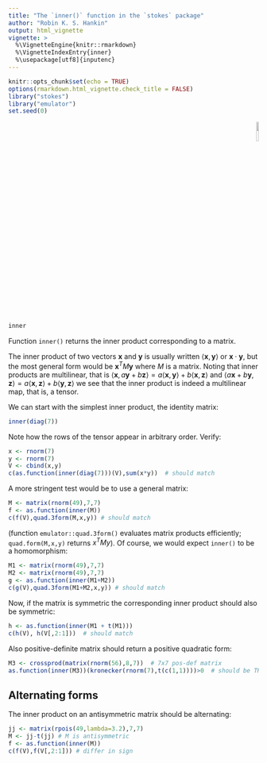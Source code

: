 ```yaml
---
title: "The `inner()` function in the `stokes` package"
author: "Robin K. S. Hankin"
output: html_vignette
vignette: >
  %\VignetteEngine{knitr::rmarkdown}
  %\VignetteIndexEntry{inner}
  %\usepackage[utf8]{inputenc}
---
```


```r
knitr::opts_chunk$set(echo = TRUE)
options(rmarkdown.html_vignette.check_title = FALSE)
library("stokes")
library("emulator")
set.seed(0)
```

<p style="text-align: right;">
![](`r system.file("help/figures/stokes.png", package = "stokes")`){width=10%}
</p>

```r
inner
```

Function `inner()` returns the inner product corresponding to a
matrix.

The inner product of two vectors $\mathbf{x}$ and $\mathbf{y}$ is
usually written $\left\langle\mathbf{x},\mathbf{y}\right\rangle$ or
$\mathbf{x}\cdot\mathbf{y}$, but the most general form would be
$\mathbf{x}^TM\mathbf{y}$ where $M$ is a matrix.  Noting that inner
products are multilinear, that is $\left\langle\mathbf{x},a\mathbf{y}+b\mathbf{z}\right\rangle=a\left\langle\mathbf{x},\mathbf{y}\right\rangle
+ b\left\langle\mathbf{x},\mathbf{z}\right\rangle$ and $\left\langle
a\mathbf{x} +
b\mathbf{y},\mathbf{z}\right\rangle=a\left\langle\mathbf{x},\mathbf{z}\right\rangle
+ b\left\langle\mathbf{y},\mathbf{z}\right\rangle$ we see that the
inner product is indeed a multilinear map, that is, a tensor.

We can start with the simplest inner product, the identity matrix:

```r
inner(diag(7))
```

Note how the rows of the tensor appear in arbitrary order.  Verify:

```r
x <- rnorm(7)
y <- rnorm(7)
V <- cbind(x,y)
c(as.function(inner(diag(7)))(V),sum(x*y))  # should match
```

A more stringent test would be to use a general matrix:

```r
M <- matrix(rnorm(49),7,7)
f <- as.function(inner(M))
c(f(V),quad.3form(M,x,y)) # should match
```

(function `emulator::quad.3form()` evaluates matrix products
efficiently; `quad.form(M,x,y)` returns $x^TMy$).  Of course, we would
expect `inner()` to be a homomorphism:


```r
M1 <- matrix(rnorm(49),7,7)
M2 <- matrix(rnorm(49),7,7)
g <- as.function(inner(M1+M2))
c(g(V),quad.3form(M1+M2,x,y)) # should match
```

Now, if the matrix is symmetric the corresponding inner product should also be symmetric:

```r
h <- as.function(inner(M1 + t(M1)))
c(h(V), h(V[,2:1]))  # should match
```

Also positive-definite matrix should return a positive quadratic form:

```r
M3 <- crossprod(matrix(rnorm(56),8,7))  # 7x7 pos-def matrix
as.function(inner(M3))(kronecker(rnorm(7),t(c(1,1))))>0  # should be TRUE
```

## Alternating forms

The inner product on an antisymmetric matrix should be alternating:

```r
jj <- matrix(rpois(49,lambda=3.2),7,7)
M <- jj-t(jj) # M is antisymmetric
f <- as.function(inner(M))
c(f(V),f(V[,2:1])) # differ in sign
```
